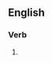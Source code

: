 ==English==

===Verb===
{{head|en|present participle}}

# {{present participle of|preconceive|lang=en|nocat=1}}